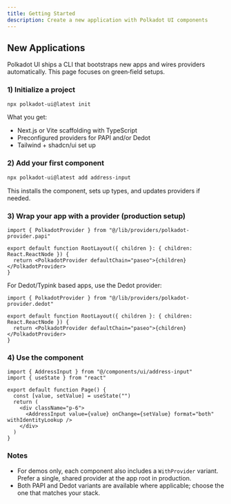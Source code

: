 ```yaml
---
title: Getting Started
description: Create a new application with Polkadot UI components
---
```


## New Applications

Polkadot UI ships a CLI that bootstraps new apps and wires providers automatically. This page focuses on green‑field setups.

### 1) Initialize a project

```bash
npx polkadot-ui@latest init
```

What you get:

- Next.js or Vite scaffolding with TypeScript
- Preconfigured providers for PAPI and/or Dedot
- Tailwind + shadcn/ui set up

### 2) Add your first component

```bash
npx polkadot-ui@latest add address-input
```

This installs the component, sets up types, and updates providers if needed.

### 3) Wrap your app with a provider (production setup)

```tsx
import { PolkadotProvider } from "@/lib/providers/polkadot-provider.papi"

export default function RootLayout({ children }: { children: React.ReactNode }) {
  return <PolkadotProvider defaultChain="paseo">{children}</PolkadotProvider>
}
```

For Dedot/Typink based apps, use the Dedot provider:

```tsx
import { PolkadotProvider } from "@/lib/providers/polkadot-provider.dedot"

export default function RootLayout({ children }: { children: React.ReactNode }) {
  return <PolkadotProvider defaultChain="paseo">{children}</PolkadotProvider>
}
```

### 4) Use the component

```tsx
import { AddressInput } from "@/components/ui/address-input"
import { useState } from "react"

export default function Page() {
  const [value, setValue] = useState("")
  return (
    <div className="p-6">
      <AddressInput value={value} onChange={setValue} format="both" withIdentityLookup />
    </div>
  )
}
```

### Notes

- For demos only, each component also includes a `WithProvider` variant. Prefer a single, shared provider at the app root in production.
- Both PAPI and Dedot variants are available where applicable; choose the one that matches your stack.



